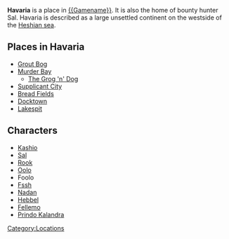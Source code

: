 {{stub}}
'''Havaria''' is a place in [[{{Gamename}}]]. It is also the home of bounty hunter Sal. Havaria is described as a large unsettled continent on the westside of the [[Heshian sea]].

== Places in Havaria ==
*[[Grout Bog]]
*[[Murder Bay]]
**[[The Grog n' Dog|The Grog 'n' Dog]]
*[[Locations|Supplicant City]]
*[[Locations|Bread Fields]]
*[[Locations|Docktown]]
*[[Locations|Lakespit]]

== Characters ==
* [[Kashio]]
* [[Sal]]
*[[Rook]]
*[[Oolo]]
*Foolo
*[[Fssh]]
*[[Nadan]]
*[[Hebbel]]
*[[Lellyn Fellemo|Fellemo]]
*[[Prindo Kalandra]]

[[Category:Locations]]